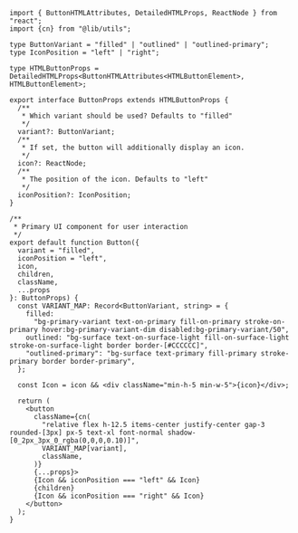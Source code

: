 ```tsx
import { ButtonHTMLAttributes, DetailedHTMLProps, ReactNode } from "react";
import {cn} from "@lib/utils";

type ButtonVariant = "filled" | "outlined" | "outlined-primary";
type IconPosition = "left" | "right";

type HTMLButtonProps = DetailedHTMLProps<ButtonHTMLAttributes<HTMLButtonElement>, HTMLButtonElement>;

export interface ButtonProps extends HTMLButtonProps {
  /**
   * Which variant should be used? Defaults to "filled"
   */
  variant?: ButtonVariant;
  /**
   * If set, the button will additionally display an icon.
   */
  icon?: ReactNode;
  /**
   * The position of the icon. Defaults to "left"
   */
  iconPosition?: IconPosition;
}

/**
 * Primary UI component for user interaction
 */
export default function Button({
  variant = "filled",
  iconPosition = "left",
  icon,
  children,
  className,
  ...props
}: ButtonProps) {
  const VARIANT_MAP: Record<ButtonVariant, string> = {
    filled:
      "bg-primary-variant text-on-primary fill-on-primary stroke-on-primary hover:bg-primary-variant-dim disabled:bg-primary-variant/50",
    outlined: "bg-surface text-on-surface-light fill-on-surface-light stroke-on-surface-light border border-[#CCCCCC]",
    "outlined-primary": "bg-surface text-primary fill-primary stroke-primary border border-primary",
  };

  const Icon = icon && <div className="min-h-5 min-w-5">{icon}</div>;

  return (
    <button
      className={cn(
        "relative flex h-12.5 items-center justify-center gap-3 rounded-[3px] px-5 text-xl font-normal shadow-[0_2px_3px_0_rgba(0,0,0,0.10)]",
        VARIANT_MAP[variant],
        className,
      )}
      {...props}>
      {Icon && iconPosition === "left" && Icon}
      {children}
      {Icon && iconPosition === "right" && Icon}
    </button>
  );
}

```